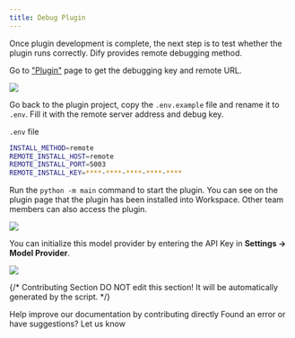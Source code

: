 ```yaml
---
title: Debug Plugin
---
```





Once plugin development is complete, the next step is to test whether the plugin runs correctly. Dify provides remote debugging method.

Go to ["Plugin"](https://cloud.dify.ai/plugins) page to get the debugging key and remote URL.

![](https://assets-docs.dify.ai/2025/04/2779338a43687f3e00155baccdd6d06c.png)

Go back to the plugin project, copy the `.env.example` file and rename it to `.env`. Fill it with the remote server address and debug key.

`.env` file

```bash
INSTALL_METHOD=remote
REMOTE_INSTALL_HOST=remote
REMOTE_INSTALL_PORT=5003
REMOTE_INSTALL_KEY=****-****-****-****-****
```

Run the `python -m main` command to start the plugin. You can see on the plugin page that the plugin has been installed into Workspace. Other team members can also access the plugin.

![](https://assets-docs.dify.ai/2024/12/e11acb42ccb23c824f400b7e19fb2952.png)

You can initialize this model provider by entering the API Key in **Settings → Model Provider**.

![](https://assets-docs.dify.ai/2024/12/662de537d70a3607c240a05294a9f3e1.png)

{/*
Contributing Section
DO NOT edit this section!
It will be automatically generated by the script.
*/}

<CardGroup cols="2">
    <Card
        title="Edit this page"
        icon="pen-to-square"
        href="https://github.com/langgenius/dify-docs-mintlify/edit/main/en/plugins/quick-start/debug-plugin.mdx"
    >
        Help improve our documentation by contributing directly
    </Card>
    <Card
        title="Report an issue"
        icon="github"
        href="https://github.com/langgenius/dify-docs-mintlify/issues/new?title=Documentation%20Issue%3A%20-plu&body=%23%23%20Issue%20Description%0A%3C%21--%20Please%20briefly%20describe%20the%20issue%20you%20found%20--%3E%0A%0A%23%23%20Page%20Link%0Ahttps%3A%2F%2Fgithub.com%2Flanggenius%2Fdify-docs-mintlify%2Fblob%2Fmain%2Fen/plugins/quick-start%2Fdebug-plugin.mdx%0A%0A%23%23%20Suggested%20Changes%0A%3C%21--%20If%20you%20have%20specific%20suggestions%20for%20changes%2C%20please%20describe%20them%20here%20--%3E%0A%0A%3C%21--%20Thank%20you%20for%20helping%20improve%20our%20documentation%21%20--%3E"
    >
        Found an error or have suggestions? Let us know
    </Card>
</CardGroup>
